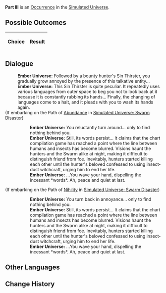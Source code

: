 {{Simulated Universe Event Infobox
|title         = Part III
|image         = 2.png
|type          =
|domains_su    = 
|domains_ext   = 
|domains_swarm = 
|domains_gng   = 
|requirements  =
|prev          = 
|next          = 
|indexRewards  =
|characters    = 
}}
'''Part III''' is an [[Simulated Universe/Occurrence|Occurrence]] in the [[Simulated Universe]].

==Possible Outcomes==
{| class="article-table"
!Choice
!Result

|}

<!--
==Gameplay Notes==

-->
==Dialogue==
{{Dialogue Start}}
:'''Ember Universe:''' Followed by a bounty hunter's Sin Thirster, you gradually grow annoyed by the presence of this talkative entity...
:'''Ember Universe:''' This Sin Thirster is quite peculiar. It repeatedly uses various languages from outer space to beg you not to look back at it because it is constantly rubbing its hands... Finally, the changing of languages come to a halt, and it pleads with you to wash its hands again.
;(If embarking on the Path of [[Simulated Universe/Paths#Abundance|Abundance]] in [[Simulated Universe: Swarm Disaster]])
:{{SU Special Dialogue|Abundance|Wash its hands again.|In return: After wiping away the mist, the phenomenon will reveal its own mystery.}}
::'''Ember Universe:''' You reluctantly turn around... only to find nothing behind you.
::'''Ember Universe:''' Still, its words persist... It claims that the chart compilation game has reached a point where the line between humans and insects has become blurred. Visions haunt the hunters and the Swarm alike at night, making it difficult to distinguish friend from foe. Inevitably, hunters started killing each other until the hunter's beloved confessed to using insect-dust witchcraft, urging him to end her life.
::'''Ember Universe:''' ...You wave your hand, dispelling the incessant *words*. Ah, peace and quiet at last.
;(If embarking on the Path of [[Simulated Universe/Paths#Nihility|Nihility]] in [[Simulated Universe: Swarm Disaster]])
:{{SU Special Dialogue|Nihility|Chase it away.|It's already the 9087th time, but those hands can never be washed clean.}}
::'''Ember Universe:''' You turn back in annoyance... only to find nothing behind you.
::'''Ember Universe:''' Still, its words persist... It claims that the chart compilation game has reached a point where the line between humans and insects has become blurred. Visions haunt the hunters and the Swarm alike at night, making it difficult to distinguish friend from foe. Inevitably, hunters started killing each other until the hunter's beloved confessed to using insect-dust witchcraft, urging him to end her life.
::'''Ember Universe:''' ...You wave your hand, dispelling the incessant *words*. Ah, peace and quiet at last.
{{Dialogue End}}

==Other Languages==
{{Other Languages
|en   = Part III
|zhs  = 其三
|zht  = 其三
|ja   = その3
|ko   = III
|es   = Parte III
|fr   = Partie III
|ru   = III
|th   = ตอน 3
|vi   = Phần 3
|de   = Teil 3
|id   = Bagian III
|pt   = Parte III
}}

==Change History==
{{Change History|1.0}}
